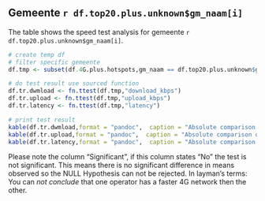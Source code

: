 \newpage

Gemeente `r df.top20.plus.unknown$gm_naam[i]`
-----------------
The table shows the speed test analysis for gemeente `r df.top20.plus.unknown$gm_naam[i]`.

``` r

# create temp df
# filter specific gemeente
df.tmp <- subset(df.4G.plus.hotspots,gm_naam == df.top20.plus.unknown$gm_naam[i])

# do test result use sourced function
df.tr.dwmload <- fn.ttest(df.tmp,"download_kbps")
df.tr.upload <- fn.ttest(df.tmp,"upload_kbps")
df.tr.latency <- fn.ttest(df.tmp,"latency")

# print test result 
kable(df.tr.dwmload,format = "pandoc",  caption = "Absolute comparison of means for metric: download(kbps)",align='c')
kable(df.tr.upload,format = "pandoc",  caption = "Absolute comparison of means for metric: upload(kbps)",align='c')
kable(df.tr.latency,format = "pandoc",  caption = "Absolute comparison of means for metric: latency",align='c')

```

Please note the column "Significant", if this column states "No" the test is not significant. This means there is no significant difference in means observed so the NULL Hypothesis can not be rejected. In layman's terms: You can *not conclude* that one operator has a faster 4G network then the other.